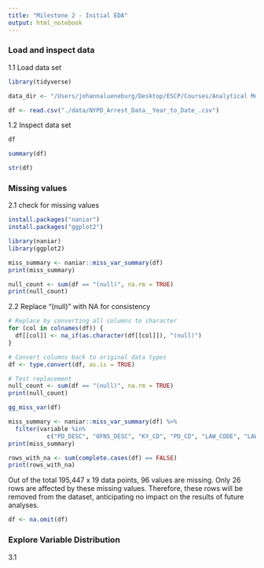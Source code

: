 ```yaml
---
title: "Milestone 2 - Initial EDA"
output: html_notebook
---
```


### Load and inspect data

1.1 Load data set

```r
library(tidyverse)
```

```r
data_dir <- "/Users/johannalueneburg/Desktop/ESCP/Courses/Analytical Modeling in R/Group Project"
```

```r
df <- read.csv("./data/NYPD_Arrest_Data__Year_to_Date_.csv")
```

1.2 Inspect data set

```r
df
```

```r
summary(df)
```

```r
str(df)
```

### Missing values

2.1 check for missing values

```r
install.packages("naniar")
install.packages("ggplot2")
```

```r
library(naniar)
library(ggplot2)
```

```r
miss_summary <- naniar::miss_var_summary(df)
print(miss_summary)
```

```r
null_count <- sum(df == "(null)", na.rm = TRUE)
print(null_count)
```

2.2 Replace "(null)" with NA for consistency

```r
# Replace by converting all columns to character
for (col in colnames(df)) {
  df[[col]] <- na_if(as.character(df[[col]]), "(null)")
}

# Convert columns back to original data types
df <- type.convert(df, as.is = TRUE)
```

```r
# Test replacement
null_count <- sum(df == "(null)", na.rm = TRUE)
print(null_count)
```
```r
gg_miss_var(df)
```
```r
miss_summary <- naniar::miss_var_summary(df) %>% 
  filter(variable %in% 
           c("PD_DESC", "OFNS_DESC", "KY_CD", "PD_CD", "LAW_CODE", "LAW_CAT_CD"))
print(miss_summary)
```

```r
rows_with_na <- sum(complete.cases(df) == FALSE)
print(rows_with_na)
```


Out of the total 195,447 x 19 data points, 96 values are missing. Only 26 rows are affected by these missing values. Therefore, these rows will be removed from the dataset, anticipating no impact on the results of future analyses.

```r
df <- na.omit(df)
```

### Explore Variable Distribution

3.1 

```r

```

